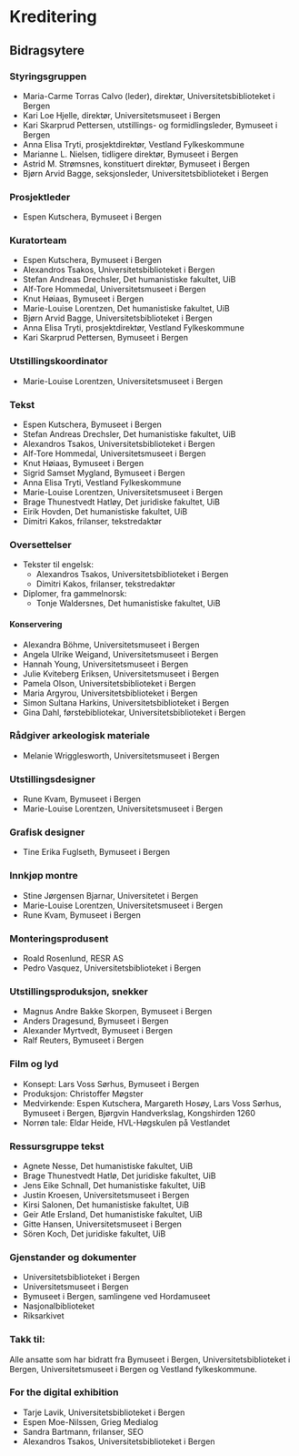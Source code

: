 
# Kreditering

## Bidragsytere 

### Styringsgruppen

- Maria-Carme Torras Calvo (leder), direktør, Universitetsbiblioteket i Bergen
- Kari Loe Hjelle, direktør, Universitetsmuseet i Bergen
- Kari Skarprud Pettersen, utstillings- og formidlingsleder, Bymuseet i Bergen 
- Anna Elisa Tryti, prosjektdirektør, Vestland Fylkeskommune 
- Marianne L. Nielsen, tidligere direktør, Bymuseet i Bergen 
- Astrid M. Strømsnes, konstituert direktør, Bymuseet i Bergen 
- Bjørn Arvid Bagge, seksjonsleder, Universitetsbiblioteket i Bergen

### Prosjektleder 
- Espen Kutschera, Bymuseet i Bergen 

### Kuratorteam
- Espen Kutschera, Bymuseet i Bergen 
- Alexandros Tsakos, Universitetsbiblioteket i Bergen 
- Stefan Andreas Drechsler, Det humanistiske fakultet, UiB 
- Alf-Tore Hommedal, Universitetsmuseet i Bergen
- Knut Høiaas, Bymuseet i Bergen 
- Marie-Louise Lorentzen, Det humanistiske fakultet, UiB 
- Bjørn Arvid Bagge, Universitetsbiblioteket i Bergen
- Anna Elisa Tryti, prosjektdirektør, Vestland Fylkeskommune 
- Kari Skarprud Pettersen, Bymuseet i Bergen 

### Utstillingskoordinator
- Marie-Louise Lorentzen, Universitetsmuseet i Bergen

### Tekst
- Espen Kutschera, Bymuseet i Bergen 
- Stefan Andreas Drechsler, Det humanistiske fakultet, UiB 
- Alexandros Tsakos, Universitetsbiblioteket i Bergen
- Alf-Tore Hommedal, Universitetsmuseet i Bergen
- Knut Høiaas, Bymuseet i Bergen 
- Sigrid Samset Mygland, Bymuseet i Bergen 
- Anna Elisa Tryti, Vestland Fylkeskommune 
- Marie-Louise Lorentzen, Universitetsmuseet i Bergen
- Brage Thunestvedt Hatløy, Det juridiske fakultet, UiB
- Eirik Hovden, Det humanistiske fakultet, UiB
- Dimitri Kakos, frilanser, tekstredaktør

### Oversettelser
- Tekster til engelsk: 
  - Alexandros Tsakos, Universitetsbiblioteket i Bergen
  - Dimitri Kakos, frilanser, tekstredaktør
- Diplomer, fra gammelnorsk: 
  - Tonje Waldersnes, Det humanistiske fakultet, UiB

#### Konservering
- Alexandra Böhme, Universitetsmuseet i Bergen
- Angela Ulrike Weigand, Universitetsmuseet i Bergen
- Hannah Young, Universitetsmuseet i Bergen
- Julie Kviteberg Eriksen, Universitetsmuseet i Bergen
- Pamela Olson, Universitetsbiblioteket i Bergen
- Maria Argyrou, Universitetsbiblioteket i Bergen
- Simon Sultana Harkins, Universitetsbiblioteket i Bergen 
- Gina Dahl, førstebibliotekar, Universitetsbiblioteket i Bergen

### Rådgiver arkeologisk materiale
- Melanie Wrigglesworth, Universitetsmuseet i Bergen

### Utstillingsdesigner 
- Rune Kvam, Bymuseet i Bergen 
- Marie-Louise Lorentzen, Universitetsmuseet i Bergen

### Grafisk designer
- Tine Erika Fuglseth, Bymuseet i Bergen 

### Innkjøp montre
- Stine Jørgensen Bjarnar, Universitetet i Bergen 
- Marie-Louise Lorentzen, Universitetsmuseet i Bergen
- Rune Kvam, Bymuseet i Bergen 

### Monteringsprodusent
- Roald Rosenlund, RESR AS 
- Pedro Vasquez, Universitetsbiblioteket i Bergen

### Utstillingsproduksjon, snekker
- Magnus Andre Bakke Skorpen, Bymuseet i Bergen 
- Anders Dragesund, Bymuseet i Bergen 
- Alexander Myrtvedt, Bymuseet i Bergen 
- Ralf Reuters, Bymuseet i Bergen 

### Film og lyd
- Konsept: Lars Voss Sørhus, Bymuseet i Bergen 
- Produksjon: Christoffer Møgster 
- Medvirkende: Espen Kutschera, Margareth Hosøy, Lars Voss Sørhus, Bymuseet i Bergen, Bjørgvin Handverkslag, Kongshirden 1260 
- Norrøn tale: Eldar Heide, HVL-Høgskulen på Vestlandet 

### Ressursgruppe tekst
- Agnete Nesse, Det humanistiske fakultet, UiB 
- Brage Thunestvedt Hatlø, Det juridiske fakultet, UiB 
- Jens Eike Schnall, Det humanistiske fakultet, UiB 
- Justin Kroesen, Universitetsmuseet i Bergen 
- Kirsi Salonen, Det humanistiske fakultet, UiB 
- Geir Atle Ersland, Det humanistiske fakultet, UiB 
- Gitte Hansen, Universitetsmuseet i Bergen
- Sören Koch, Det juridiske fakultet, UiB

### Gjenstander og dokumenter
- Universitetsbiblioteket i Bergen 
- Universitetsmuseet i Bergen
- Bymuseet i Bergen, samlingene ved Hordamuseet 
- Nasjonalbiblioteket 
- Riksarkivet  

### Takk til:
Alle ansatte som har bidratt fra Bymuseet i Bergen, Universitetsbiblioteket i Bergen, Universitetsmuseet i Bergen og Vestland fylkeskommune.

### For the digital exhibition
- Tarje Lavik, Universitetsbiblioteket i Bergen
- Espen Moe-Nilssen, Grieg Medialog
- Sandra Bartmann, frilanser, SEO
- Alexandros Tsakos, Universitetsbiblioteket i Bergen

<Figure
    image="/images/aapning_landslovutstillingen_24.jpg"
    title="Bidragsytere på utstillingsåpningen ved Bryggens museum. Foto: Gunn Kristin Monsen"
    alt="Foto av bidragsytere på utstillingsåpningen ved Bryggens museum."
>
</Figure>
